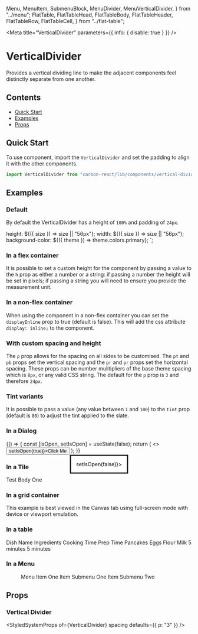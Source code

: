 
  Menu,
  MenuItem,
  SubmenuBlock,
  MenuDivider,
  MenuVerticalDivider,
} from "../menu";
  FlatTable,
  FlatTableHead,
  FlatTableBody,
  FlatTableHeader,
  FlatTableRow,
  FlatTableCell,
} from "../flat-table";

<Meta title="VerticalDivider" parameters={{ info: { disable: true } }} />

# VerticalDivider

Provides a vertical dividing line to make the adjacent components feel distinctly separate from one another.

## Contents

- [Quick Start](#quick-start)
- [Examples](#examples)
- [Props](#props)

## Quick Start

To use component, import the `VerticalDivider` and set the padding to align it with the other components.

```javascript
import VerticalDivider from "carbon-react/lib/components/vertical-divider";
```

## Examples

### Default

By default the VerticalDivider has a height of `100%` and padding of `24px`.

  height: ${({ size }) => size || "56px"};
  width: ${({ size }) => size || "56px"};
  background-color: ${({ theme }) => theme.colors.primary};
`;

<Preview>
  <Story name="default">
    <div style={{ display: "inline-flex" }}>
      <Square />
      <VerticalDivider />
      <Square />
      <VerticalDivider />
      <Square />
      <VerticalDivider />
      <Square />
      <VerticalDivider />
      <Square />
      <VerticalDivider />
      <Square />
      <VerticalDivider />
      <Square />
      <VerticalDivider />
      <Square />
      <VerticalDivider />
      <Square />
    </div>
  </Story>
</Preview>

### In a flex container

It is possible to set a custom height for the component by passing a value to the `h` prop as either a number or a string:
if passing a number the height will be set in pixels; if passing a string you will need to ensure you provide the measurement unit.

<Preview>
  <Story name="in a flex container">
    <div
      style={{
        display: "flex",
        justifyContent: "center",
        alignItems: "center",
        height: 24,
      }}
    >
      <Icon type="home" />
      <VerticalDivider h={16} />
      <Icon type="settings" />
      <VerticalDivider h={16} />
      <Icon type="add" />
      <VerticalDivider h={16} />
      <Icon type="minus" />
      <VerticalDivider h={16} />
      <Icon type="info" />
      <VerticalDivider h={16} />
      <Icon type="warning" />
      <VerticalDivider h={16} />
      <Icon type="chevron_up" />
      <VerticalDivider h={16} />
      <Icon type="chevron_down" />
      <VerticalDivider h={16} />
      <Icon type="edit" />
    </div>
  </Story>
</Preview>

### In a non-flex container

When using the component in a non-flex container you can set the `displayInline` prop to true (default is false). This will
add the css attribute `display: inline;` to the component.

<Preview>
  <Story
    name="in a non-flex container"
    parameters={{ chromatic: { disable: true } }}
  >
    <div
      style={{
        display: "inline-block",
        width: "620px",
        height: "auto",
        margin: "0px 180px",
      }}
    >
      <Icon type="home" />
      <VerticalDivider displayInline />
      <Icon type="settings" />
      <VerticalDivider displayInline />
      <Icon type="add" />
      <VerticalDivider displayInline />
      <Icon type="minus" />
      <VerticalDivider displayInline />
      <Icon type="info" />
      <VerticalDivider displayInline />
      <Icon type="warning" />
      <VerticalDivider displayInline />
      <Icon type="chevron_up" />
      <VerticalDivider displayInline />
      <Icon type="chevron_down" />
      <VerticalDivider displayInline />
      <Icon type="edit" />
    </div>
  </Story>
</Preview>

### With custom spacing and height

The `p` prop allows for the spacing on all sides to be customised. The `pt` and `pb` props set the vertical spacing and
the `pr` and `pr` props set the horizontal spacing. These props can be number mulitipliers of the base
theme spacing which is `8px`, or any valid CSS string. The default for the `p` prop is `3` and therefore `24px`.

<Preview>
  <Story name="with custom spacing and height">
    <div style={{ display: "inline-flex" }}>
      <div>
        <Square />
        <VerticalDivider h="100px" pt={1} pb={1} />
        <Square />
      </div>
      <VerticalDivider pl={1} pr={1} h={185} />
      <div>
        <Square />
        <VerticalDivider h="100px" pt={2} pb={2} />
        <Square />
      </div>
      <VerticalDivider pl={2} pr={2} h={200} />
      <div>
        <Square />
        <VerticalDivider h="100px" pt={3} pb={3} />
        <Square />
      </div>
      <VerticalDivider pl={3} pr={3} h={215} />
      <div>
        <Square />
        <VerticalDivider h="100px" pt={4} pb={4} />
        <Square />
      </div>
      <VerticalDivider pl={4} pr={4} h={230} />
      <div>
        <Square />
        <VerticalDivider h="100px" pt={5} pb={5} />
        <Square />
      </div>
      <VerticalDivider pl={5} pr={5} h={245} />
      <div>
        <Square />
        <VerticalDivider h="100px" pt={6} pb={6} />
        <Square />
      </div>
      <VerticalDivider pl={6} pr={6} h={260} />
      <div>
        <Square />
        <VerticalDivider h="100px" pt={7} pb={7} />
        <Square />
      </div>
    </div>
  </Story>
</Preview>

### Tint variants

It is possible to pass a value (any value between `1` and `100`) to the `tint` prop (default is `80`) to adjust the tint
applied to the slate.

<Preview>
  <Story name="with custom tint">
    <div style={{ display: "inline-flex" }}>
      <Square />
      <VerticalDivider tint={20} />
      <Square />
      <VerticalDivider tint={75} />
      <Square />
      <VerticalDivider tint={80} />
      <Square />
      <VerticalDivider tint={90} />
      <Square />
    </div>
  </Story>
</Preview>

### In a Dialog

<Preview>
  <Story name="in a dialog" parameters={{ chromatic: { disable: true } }}>
    {() => {
      const [isOpen, setIsOpen] = useState(false);
      return (
        <>
          <Button onClick={() => setIsOpen(true)}>Click Me</Button>
          <Dialog title="Title" open={isOpen} onCancel={() => setIsOpen(false)}>
            <div style={{ display: "inline-flex" }}>
              <Square />
              <VerticalDivider />
              <Square />
              <VerticalDivider />
              <Square />
              <VerticalDivider />
              <Square />
              <VerticalDivider />
              <Square />
              <VerticalDivider />
              <Square />
              <VerticalDivider />
              <Square />
            </div>
          </Dialog>
        </>
      );
    }}
  </Story>
</Preview>

### In a Tile

<Preview>
  <Story name="in a tile">
    <Tile width={800} orientation="vertical">
      <Content title="Test Title One">Test Body One</Content>
      <div style={{ display: "inline-flex", height: 40 }}>
        <Square size="40px" />
        <VerticalDivider pt={1} pb={1} pl={3} pr={3} />
        <Square size="40px" />
        <VerticalDivider pt={1} pb={1} pl={3} pr={3} />
        <Square size="40px" />
        <VerticalDivider pt={1} pb={1} pl={3} pr={3} />
        <Square size="40px" />
        <VerticalDivider pt={1} pb={1} pl={3} pr={3} />
        <Square size="40px" />
        <VerticalDivider pt={1} pb={1} pl={3} pr={3} />
        <Square size="40px" />
        <VerticalDivider pt={1} pb={1} pl={3} pr={3} />
        <Square size="40px" />
        <VerticalDivider pt={1} pb={1} pl={3} pr={3} />
        <Square size="40px" />
        <VerticalDivider pt={1} pb={1} pl={3} pr={3} />
        <Square size="40px" />
      </div>
    </Tile>
  </Story>
</Preview>

### In a grid container

This example is best viewed in the Canvas tab using full-screen mode with device or viewport emulation.

<Preview>
  <Story name="in grid container" parameters={{ info: { disable: true } }}>
    <GridContainer>
      <GridItem
        alignSelf="stretch"
        justifySelf="stretch"
        gridColumn="1"
        gridColumn="1 / 2"
        gridRow="1 / 2"
      >
        <Square size="40px" />
        <VerticalDivider h={100} />
        <Square size="40px" />
      </GridItem>
      <GridItem
        alignSelf="stretch"
        justifySelf="stretch"
        gridColumn="3 / 4"
        gridRow="1 /2 "
      >
        <VerticalDivider h={180} />
      </GridItem>
      <GridItem
        alignSelf="stretch"
        justifySelf="stretch"
        gridColumn="5 / 6"
        gridRow="1 / 2"
      >
        <Square size="40px" />
        <VerticalDivider h={100} />
        <Square size="40px" />
      </GridItem>
      <GridItem
        alignSelf="stretch"
        justifySelf="stretch"
        gridColumn="7 / 8"
        gridRow="1 / 2"
      >
        <VerticalDivider h={180} />
      </GridItem>
      <GridItem
        alignSelf="stretch"
        justifySelf="stretch"
        gridColumn="9 / 10"
        gridRow="1 / 2"
      >
        <Square size="40px" />
        <VerticalDivider h={100} />
        <Square size="40px" />
      </GridItem>
    </GridContainer>
  </Story>
</Preview>

### In a table

<Preview>
  <Story name="in a table">
    <FlatTable>
      <FlatTableHead>
        <FlatTableRow>
          <FlatTableHeader>Dish Name</FlatTableHeader>
          <FlatTableHeader>Ingredients</FlatTableHeader>
          <FlatTableHeader>Cooking Time</FlatTableHeader>
          <FlatTableHeader>Prep Time</FlatTableHeader>
        </FlatTableRow>
      </FlatTableHead>
      <FlatTableBody>
        <FlatTableRow>
          <FlatTableCell>Pancakes</FlatTableCell>
          <FlatTableCell>
            Eggs
            <VerticalDivider displayInline />
            Flour
            <VerticalDivider displayInline />
            Milk
          </FlatTableCell>
          <FlatTableCell>5 minutes</FlatTableCell>
          <FlatTableCell>5 minutes</FlatTableCell>
        </FlatTableRow>
      </FlatTableBody>
    </FlatTable>
  </Story>
</Preview>

### In a Menu

<Preview>
  <Story name="in a menu">
    <div style={{ minHeight: 120 }}>
      <Menu menuType="dark">
        <MenuItem href="#">Menu Item One</MenuItem>
        <VerticalDivider height={24} p={1} tint={20} />
        <MenuItem submenu="Menu Item Three">
          <MenuItem href="#">Item Submenu One</MenuItem>
          <MenuItem href="#">Item Submenu Two</MenuItem>
        </MenuItem>
      </Menu>
    </div>
  </Story>
</Preview>

## Props

### Vertical Divider

<StyledSystemProps of={VerticalDivider} spacing defaults={{ p: "3" }} />

